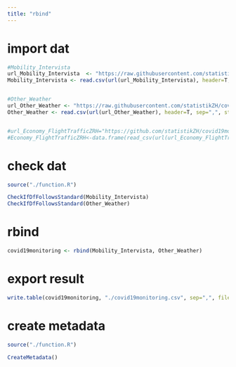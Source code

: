```yaml
---
title: "rbind"
---
```



# import dat

```r

#Mobility_Intervista
url_Mobility_Intervista  <- "https://raw.githubusercontent.com/statistikZH/covid19monitoring_mobility_intervista/master/Mobility_Intervista.csv"
Mobility_Intervista <- read.csv(url(url_Mobility_Intervista), header=T, sep=",", stringsAsFactors=FALSE, encoding="UTF-8")


#Other_Weather
url_Other_Weather <- "https://raw.githubusercontent.com/statistikZH/covid19monitoring_other_Weather/master/Other_Weather.csv"
Other_Weather <- read.csv(url(url_Other_Weather), header=T, sep=",", stringsAsFactors=FALSE, encoding="UTF-8")


#url_Economy_FlightTrafficZRH="https://github.com/statistikZH/covid19monitoring_economy_FlightTraffic/blob/master/Economy_FlightTrafficZRH.csv"
#Economy_FlightTrafficZRH<-data.frame(read_csv(url(url_Economy_FlightTrafficZRH)))

```

# check dat

```r

source("./function.R")

CheckIfDfFollowsStandard(Mobility_Intervista)
CheckIfDfFollowsStandard(Other_Weather)

```

# rbind

```r

covid19monitoring <- rbind(Mobility_Intervista, Other_Weather)

```

# export result

```r

write.table(covid19monitoring, "./covid19monitoring.csv", sep=",", fileEncoding="UTF-8", row.names = F)

```

# create metadata

```r

source("./function.R")

CreateMetadata()

```

